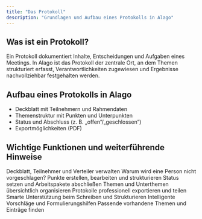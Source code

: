 ```yaml
---
title: "Das Protokoll"
description: "Grundlagen und Aufbau eines Protokolls in Alago"
---
```


## Was ist ein Protokoll?

Ein Protokoll dokumentiert Inhalte, Entscheidungen und Aufgaben eines Meetings. In Alago ist das Protokoll der zentrale Ort, an dem Themen strukturiert erfasst, Verantwortlichkeiten zugewiesen und Ergebnisse nachvollziehbar festgehalten werden.

## Aufbau eines Protokolls in Alago

- Deckblatt mit Teilnehmern und Rahmendaten
- Themenstruktur mit Punkten und Unterpunkten
- Status und Abschluss (z. B. „offen“/„geschlossen“)
- Exportmöglichkeiten (PDF)

## Wichtige Funktionen und weiterführende Hinweise

<Cards>
  <Card title="Protokollkopf" href="/faq/protokollkopf">
    Deckblatt, Teilnehmer und Verteiler verwalten
  </Card>
  <Card title="Teilnehmer in der Anwesenheit" href="/faq/teilnehmer-anwesenheit">
    Warum wird eine Person nicht vorgeschlagen?
  </Card>
  <Card title="Punkte anlegen & ändern" href="/faq/protokollpunkt-aendern">
    Punkte erstellen, bearbeiten und strukturieren
  </Card>
  <Card title="Punkte schließen" href="/faq/punkt-schliessen">
    Status setzen und Arbeitspakete abschließen
  </Card>
  <Card title="Gliederungsleiste" href="/faq/gliederungsleiste">
    Themen und Unterthemen übersichtlich organisieren
  </Card>
  <Card title="PDF-Export" href="/faq/pdf-export">
    Protokolle professionell exportieren und teilen
  </Card>
  <Card title="Die KI-gestützte Protokollierung" href="/faq/ki-protokollierung">
    Smarte Unterstützung beim Schreiben und Strukturieren
  </Card>
  <Card title="Zauberstab" href="/faq/zauberstab">
    Intelligente Vorschläge und Formulierungshilfen
  </Card>
  <Card title="Themen-Finder" href="/faq/themen-finder">
    Passende vorhandene Themen und Einträge finden
  </Card>
</Cards>

